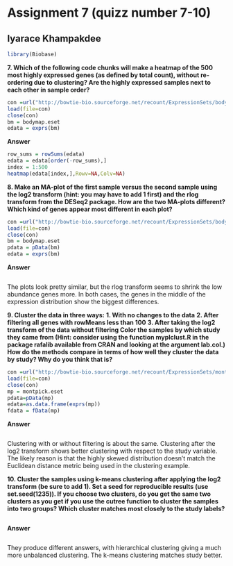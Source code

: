 # Assignment 7 (quizz number 7-10)
## Iyarace Khampakdee
```r
library(Biobase)
```
**7. Which of the following code chunks will make a heatmap of the 500 most highly expressed genes (as defined by total count), without re-ordering due to clustering? Are the highly expressed samples next to each other in sample order?**
```r
con =url("http://bowtie-bio.sourceforge.net/recount/ExpressionSets/bodymap_eset.RData")
load(file=con)
close(con)
bm = bodymap.eset
edata = exprs(bm)
```
**Answer**
```r
row_sums = rowSums(edata)
edata = edata[order(-row_sums),]
index = 1:500
heatmap(edata[index,],Rowv=NA,Colv=NA)
```

**8. Make an MA-plot of the first sample versus the second sample using the log2 transform (hint: you may have to add 1 first) and the rlog transform from the DESeq2 package. How are the two MA-plots different? Which kind of genes appear most different in each plot?**
```r
con =url("http://bowtie-bio.sourceforge.net/recount/ExpressionSets/bodymap_eset.RData")
load(file=con)
close(con)
bm = bodymap.eset
pdata = pData(bm)
edata = exprs(bm)
```
**Answer**
```r
```
The plots look pretty similar, but the rlog transform seems to shrink the low abundance genes more. In both cases, the genes in the middle of the expression distribution show the biggest differences.

**9. Cluster the data in three ways:**
**1. With no changes to the data** 
**2. After filtering all genes with rowMeans less than 100** 
**3. After taking the log2 transform of the data without filtering Color the samples by which study they came from (Hint: consider using the function myplclust.R in the package rafalib available from CRAN and looking at the argument lab.col.)** 
**How do the methods compare in terms of how well they cluster the data by study? Why do you think that is?**
```r
con =url("http://bowtie-bio.sourceforge.net/recount/ExpressionSets/montpick_eset.RData")
load(file=con)
close(con)
mp = montpick.eset
pdata=pData(mp)
edata=as.data.frame(exprs(mp))
fdata = fData(mp)
```
**Answer**
```r
```
Clustering with or without filtering is about the same. Clustering after the log2 transform shows better clustering with respect to the study variable. The likely reason is that the highly skewed distribution doesn't match the Euclidean distance metric being used in the clustering example.

**10. Cluster the samples using k-means clustering after applying the log2 transform (be sure to add 1). Set a seed for reproducible results (use set.seed(1235)). If you choose two clusters, do you get the same two clusters as you get if you use the cutree function to cluster the samples into two groups? Which cluster matches most closely to the study labels?**
```r
```
**Answer**
```r
```
They produce different answers, with hierarchical clustering giving a much more unbalanced clustering. The k-means clustering matches study better. 